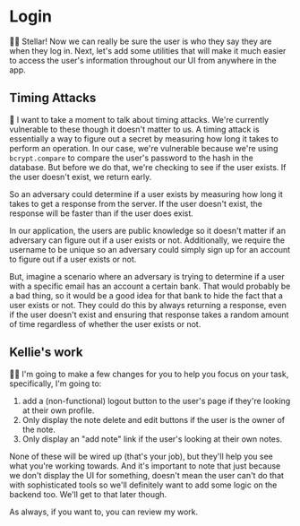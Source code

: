 # Login

<EpicVideo url="https://www.epicweb.dev/workshops/authentication-strategies-and-implementation/login/securing-ui-elements/solution" />

👨‍💼 Stellar! Now we can really be sure the user is who they say they are when
they log in. Next, let's add some utilities that will make it much easier to
access the user's information throughout our UI from anywhere in the app.

## Timing Attacks

🦉 I want to take a moment to talk about timing attacks. We're currently
vulnerable to these though it doesn't matter to us. A timing attack is
essentially a way to figure out a secret by measuring how long it takes to
perform an operation. In our case, we're vulnerable because we're using
`bcrypt.compare` to compare the user's password to the hash in the database.
But before we do that, we're checking to see if the user exists. If the user
doesn't exist, we return early.

So an adversary could determine if a user exists by measuring how long it takes
to get a response from the server. If the user doesn't exist, the response will
be faster than if the user does exist.

In our application, the users are public knowledge so it doesn't matter if an
adversary can figure out if a user exists or not. Additionally, we require the
username to be unique so an adversary could simply sign up for an account to
figure out if a user exists or not.

But, imagine a scenario where an adversary is trying to determine if a user with
a specific email has an account a certain bank. That would probably be a bad
thing, so it would be a good idea for that bank to hide the fact that a user
exists or not. They could do this by always returning a response, even if the
user doesn't exist and ensuring that response takes a random amount of time
regardless of whether the user exists or not.

## Kellie's work

🧝‍♂️ I'm going to make a few changes for you to help you focus on your task,
specifically, I'm going to:

1. add a (non-functional) logout button to the user's page if they're looking
   at their own profile.
1. Only display the note delete and edit buttons if the user is the owner of the
   note.
1. Only display an "add note" link if the user's looking at their own notes.

None of these will be wired up (that's your job), but they'll help you see what
you're working towards. And it's important to note that just because we don't
display the UI for something, doesn't mean the user can't do that with
sophisticated tools so we'll definitely want to add some logic on the backend
too. We'll get to that later though.

As always, if you want to, you
can <DiffLink>review my work</DiffLink>.
